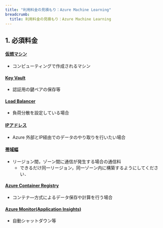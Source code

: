 ```yaml
---
title: "利用料金の見積もり：Azure Machine Learning"
breadcrumb:
  title: 利用料金の見積もり：Azure Machine Learning
---
```


## 1. 必須料金

#### [仮想マシン](https://azure.microsoft.com/ja-jp/pricing/details/machine-learning/)
- コンピューティングで作成されるマシン

#### [Key Vault](https://azure.microsoft.com/ja-jp/pricing/details/key-vault/)
- 認証用の鍵ペアの保存等

#### [Load Balancer](https://azure.microsoft.com/ja-jp/pricing/details/load-balancer/)
- 負荷分散を設定している場合

#### [IPアドレス](https://azure.microsoft.com/ja-jp/pricing/details/ip-addresses/)
- Azure 外部とIP経由でのデータのやり取りを行いたい場合

#### [帯域幅](https://azure.microsoft.com/ja-jp/pricing/details/bandwidth/)
- リージョン間，ゾーン間に通信が発生する場合の通信料
  - できるだけ同一リージョン，同一ゾーン内に構築するようにしてください．

#### [Azure Container Registry](https://azure.microsoft.com/ja-jp/pricing/details/container-registry/)
- コンテナ―方式によるデータ保存や計算を行う場合

#### [Azure Monitor(Application Insights)](https://azure.microsoft.com/ja-jp/pricing/details/monitor/)
- 自動シャットダウン等
